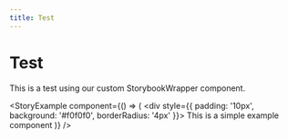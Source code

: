 ```yaml
---
title: Test
---
```



# Test

This is a test using our custom StorybookWrapper component.

<StoryExample
  component={() => (
    <div style={{ padding: '10px', background: '#f0f0f0', borderRadius: '4px' }}>
      This is a simple example component
    </div>
  )}
/>
